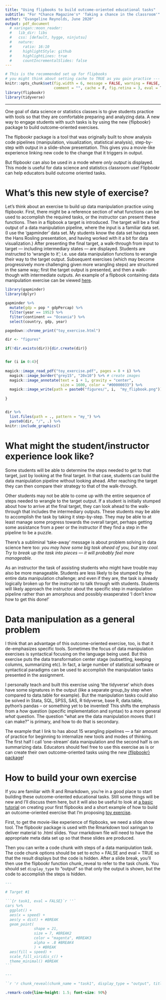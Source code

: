 ```yaml
---
title: "Using flipbooks to build outcome-oriented educational tasks"
subtitle: "For *Chance Magazine's* 'Taking a chance in the classroom'"
author: "Evangeline Reynolds, June 2020"
output: pdf_document
  # xaringan::moon_reader:
  #   lib_dir: libs
  #   css: [default, hygge, ninjutsu]
  #   nature:
  #     ratio: 16:10
  #     highlightStyle: github
  #     highlightLines: true
  #     countIncrementalSlides: false
---
```





```r
# This is the recommended set up for flipbooks
# you might think about setting cache to TRUE as you gain practice --- building flipbooks from scracth can be time consuming
knitr::opts_chunk$set(fig.width = 6, message = FALSE, warning = FALSE, 
                      comment = "", cache = F, fig.retina = 3, eval = T)
library(flipbookr)
library(tidyverse)
```





---

One goal of data science or statistics classes is to give students practice with tools so that they are comfortable preparing and analyzing data.  A new way to engage students with such tasks is by using the new {flipbookr} package to build outcome-oriented exercises.  

The flipbookr package is a tool that was originally built to show analysis code pipelines (manipulation, visualization, statistical analysis), step-by-step with output in a slide-show presentation.  This gives you a movie-like experience linking new code to the change that it triggers in output.  

But flipbookr can also be used in a mode where *only output* is displayed.  This mode is useful for data science and statistics classroom use!  Flipbookr can help educators build outcome oriented tasks.  

# What's this new style of exercise?

Let's think about an exercise to build up data manipulation practice using flipbookr.  First, there might be a reference section of what functions can be used to accomplish the required tasks, or the instructor can present these functions. Then in a flipbook a target is introduced.  The target will be a final output of a data manipulation pipeline, where the input is a familiar data set.  (I use the 'gapminder' data set.  My students know the data set having seen the Hans Rosling presentation, and having worked with it a bit for data visualization.) After presenting the final target, a walk-through from input to target --- including intermediary states --- are displayed.  Students are instructed to 'wrangle to it'; i.e. use data manipulation functions to wrangle their way to the target output.  Subsequent exercises (which may become progressively more challenging given more wrangling steps) are structured in the same way; first the target output is presented, and then a walk-though with intermediate outputs. An example of a flipbook containing data manipulation exercise can be viewed [here](https://evamaerey.github.io/data_manipulation/exercises/wrangle_away#1). 

```r
library(gapminder)
library(dplyr)
```

```r
gapminder %>% 
  mutate(gdp = pop * gdpPercap) %>% 
  filter(year == 1952) %>% 
  filter(continent == "Oceania") %>% 
  select(country, gdp, year)
```


```r
pagedown::chrome_print("toy_exercise.html")
```

```r
dir <- "figures"

if(!dir.exists(dir)){dir.create(dir)}


for (i in 0:4){
  
magick::image_read_pdf("toy_exercise.pdf", pages = 8 + i) %>% 
  magick::image_border("grey15", "20x10") %>% # create images
  magick::image_annotate(text = i + 1, gravity = "center", 
                         size = 1600, color = "#00000033") %>% 
  magick::image_write(path = paste0("figures/", i,  "my_flipbook.png")) 
  
}


dir %>% 
  list.files(path = ., pattern = "my_") %>% 
  paste0(dir, "/", .) %>% 
knitr::include_graphics()
```



# What might the student/instructor experience look like?

Some students will be able to determine the steps needed to get to that target, just by looking at the final target.  In that case, students can build the data manipulation pipeline without looking ahead.  After reaching the target they can then compare their strategy to that of the walk-through.  

Other students may not be able to come up with the entire sequence of steps needed to wrangle to the target output.  If a student is initially stumped about how to arrive at the final target, they can look ahead to the walk-through that includes the intermediary outputs. These students may be able to accomplish the task by taking it step-by-step.   They may be able to at least manage some progress towards the overall target, perhaps getting some assistance from a peer or the instructor if they find a step in the pipeline to be a puzzle.    

There's a subliminal 'take-away' message is about problem solving in data science here too:  *you may have some big task ahead of you, but stay cool.  Try to break up the task into pieces --- it will probably feel more manageable.*  

As an instructor the task of assisting students who might have trouble may also be more manageable.  Students are less likely to be stumped by the entire data manipulation challenge; and even if they are, the task is already logically broken up for the instructor to talk through with students.   Students will likely approach the instructor about the specific step in manipulation pipeline rather than an amorphous and possibly exasperated 'I don't know how to get this done!'  

# Data manipulation as a general problem 

I think that an advantage of this outcome-oriented exercise, too, is that it de-emphasizes specific tools. Sometimes the focus of data manipulation exercises is syntactical focusing on the language being used.  But this exercise puts the data transformation center stage (subsetting, keeping columns, summarizing etc).  In fact, a large number of statistical software or syntactical paradigms can be used to accomplish the manipulation tasks presented in the assignment.  

I personally teach and built this exercise using 'the tidyverse' which does have some signatures in the output (like a separate group_by step when compared to data.table for example).  But the manipulation tasks could also be solved in Stata, SQL, SPSS, SAS, R tidyverse, base R, data.table, python's pandas -- or something yet to be invented!  This shifts the emphasis from a *how* question (specific implementation and syntax) to a more general *what* question. The question "what are the data manipulation moves that I can make?" is primary, and how to do that is secondary. 

The example that I link to has about 15 wrangling pipelines --- a fair amount of practice for beginning to internalize new tools and modes of thinking.  The first half I call 'one-stream' data manipulation and the second half is on summarizing data. Educators should feel free to use this exercise as is or can create their own outcome-oriented tasks using the new [{flipbookr} package](https://github.com/EvaMaeRey/flipbookr)! 

# How to build your own exercise

If you are familiar with R and Rmarkdown, you're in a good place to start building these outcome-oriented educational tasks.  Still some things will be new and I'll discuss them here, but it will also be useful to look at [a basic tutorial](https://evamaerey.github.io/flipbooks/flipbook_recipes#1) on creating your first flipbooks and a short example of how to build an outcome-oriented exercise that I'm proposing [toy exercise]().

First, to get the movie-like experience of flipbooks, we need a slide show tool.  The flipbookr package is used with the Rmarkdown tool xaringan to deliver material to .html slides.  Your rmarkdown file will need to have the appropriate meta data set up so that these slides are produced.  

Then you can write a code chunk with steps of a data manipulation task.  The code chunk options should be set to echo = FALSE and eval = TRUE so that the result displays but the code is hidden.  After a slide break, you'll then use the flipbookr function chunk_reveal to refer to the task chunk.  You should set `display_type` to "output" so that only the output is shown, but the code to accomplish the steps is hidden.

````markdown
---

# Target #1

```{r task1, eval = FALSE}`r ''`
cars %>% 
  ggplot() +
  aes(x = speed) +
  aes(y = dist) + #BREAK
  geom_point(
             shape = 21,
             size = 7, #BREAK2
             color = "magenta", #BREAK3
             alpha = .8 #BREAK4
             ) + #BREAK
  aes(fill = speed) +
  scale_fill_viridis_c() +
  theme_minimal() #BREAK
```
````

```markdown
---

``r 'r chunk_reveal(chunk_name = "task1", display_type = "output", title = "## Walk-through #1" )'``
``` 






<!-- Chance is a quarterly non-technical statistics magazine published jointly by the American Statistical Association and Taylor \& Francis Group. It was established in 1988, and Taylor \& Francis has published it since 2012. The magazine sponsors the blog "The Statistics Forum", which allows anyone to post their thoughts on probability and statistics. -->

<!-- https://chance.amstat.org/ -->

<!-- https://chance.amstat.org/category/columns/taking-a-chance-in-the-classroom/ -->

<!-- --- -->

<!-- CHANCE is copublished quarterly by the American Statistical Association and Taylor & Francis Group The magazine is designed for anyone who has an interest in the analysis of data, informally highlighting sound statistical practice. CHANCE is not a technical magazine, but rather a cultural record of an evolving field, intended to entertain as well as inform. -->

<!-- Since its creation in 1988, CHANCE has covered such topics as the 1990 census adjustment and the redesigned population survey, sports, the environment, DNA evidence in the courts, a variety of medical issues—even how to win on "Jeopardy." CHANCE offers a unique opportunity to reach beyond statistics professionals to a more general audience. -->

<!-- While we invite authors to submit articles in ready-to-publish form, we also encourage prospective authors to submit ideas for articles or articles that are not yet in final form, and we will try to help with their development. -->

<!-- --- -->

<!-- Writing for CHANCE -->
<!-- We prefer short manuscripts of 10 to 15 double-spaced typewritten pages. Authors are encouraged to write in a relaxed, expository style; opinion, humor, and historical comments can (and should) be intermingled to make lively reading. Additional suggestions regarding writing for CHANCE are offered under Hints for Authors. -->

<!-- Submitting Files -->
<!-- Submit material via email as a PDF document and a Microsoft Word file to the editor at the following address: -->

<!-- Amanda Plunkett -->
<!-- CHANCE Editor -->
<!-- chancemag.editor@gmail.com -->
<!-- CHANCE Style -->
<!-- Details for listing and citing references are given in the ASA Magazine Style Guide (PDF). -->



```css
.remark-code{line-height: 1.5; font-size: 90%}
```
